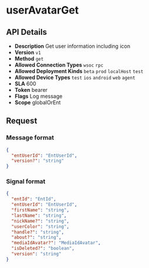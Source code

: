 # userAvatarGet

## API Details

- **Description** Get user information including icon
- **Version** `v1`
- **Method** `get`
- **Allowed Connection Types** `wsoc` `rpc` 
- **Allowed Deployment Kinds** `beta` `prod` `localHost` `test` 
- **Allowed Device Types** `test` `ios` `android` `web` `agent` 
- **SLA** 600
- **Token** bearer
- **Flags** Log message
- **Scope** globalOrEnt


## Request

### Message format

```json
{
  "entUserId": "EntUserId",
  "version?": "string"
}
```

### Signal format

```json
{
  "entId": "EntId",
  "entUserId": "EntUserId",
  "firstName": "string",
  "lastName": "string",
  "nickName?": "string",
  "userColor": "string",
  "handle?": "string",
  "about?": "string",
  "mediaIdAvatar?": "MediaIdAvatar",
  "isDeleted?": "boolean",
  "version": "string"
}
```

